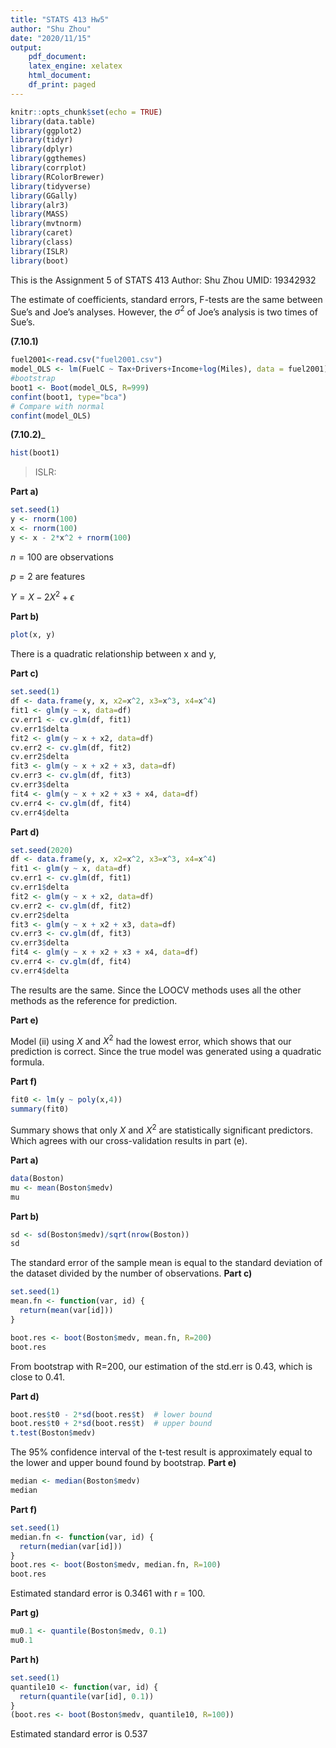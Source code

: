 ```yaml
---
title: "STATS 413 Hw5"
author: "Shu Zhou"
date: "2020/11/15"
output:  
    pdf_document:
    latex_engine: xelatex
    html_document:
    df_print: paged
---
```


```r
knitr::opts_chunk$set(echo = TRUE)
library(data.table)
library(ggplot2)
library(tidyr)
library(dplyr)
library(ggthemes)
library(corrplot)
library(RColorBrewer)
library(tidyverse)
library(GGally)
library(alr3)
library(MASS)
library(mvtnorm)
library(caret)
library(class)
library(ISLR)
library(boot)
```


This is the Assignment 5 of STATS 413
Author: Shu Zhou
UMID: 19342932


\section{Exercise 7.1}
The estimate of coefficients, standard errors, F-tests are the same between Sue's and Joe's analyses. However, the $\sigma^{2}$ of Joe's analysis is two times of Sue's.


\section{Exercise 7.10}
__(7.10.1)__
```r
fuel2001<-read.csv("fuel2001.csv")
model_OLS <- lm(FuelC ~ Tax+Drivers+Income+log(Miles), data = fuel2001)
#bootstrap
boot1 <- Boot(model_OLS, R=999)
confint(boot1, type="bca")
# Compare with normal
confint(model_OLS)
```

__(7.10.2)___
```r
hist(boot1)
```
>ISLR: 

\section{Exercise 8}
__Part a)__

```r
set.seed(1)
y <- rnorm(100) 
x <- rnorm(100)
y <- x - 2*x^2 + rnorm(100)
```
$n = 100$ are observations

$p = 2$ are features

$Y = X - 2X^2 + \epsilon$

__Part b)__

```r
plot(x, y)
```
There is a quadratic relationship between x and y,

__Part c)__

```r
set.seed(1)
df <- data.frame(y, x, x2=x^2, x3=x^3, x4=x^4)
fit1 <- glm(y ~ x, data=df)
cv.err1 <- cv.glm(df, fit1)
cv.err1$delta
fit2 <- glm(y ~ x + x2, data=df)
cv.err2 <- cv.glm(df, fit2)
cv.err2$delta
fit3 <- glm(y ~ x + x2 + x3, data=df)
cv.err3 <- cv.glm(df, fit3)
cv.err3$delta
fit4 <- glm(y ~ x + x2 + x3 + x4, data=df)
cv.err4 <- cv.glm(df, fit4)
cv.err4$delta
```

__Part d)__

```r
set.seed(2020)
df <- data.frame(y, x, x2=x^2, x3=x^3, x4=x^4)
fit1 <- glm(y ~ x, data=df)
cv.err1 <- cv.glm(df, fit1)
cv.err1$delta
fit2 <- glm(y ~ x + x2, data=df)
cv.err2 <- cv.glm(df, fit2)
cv.err2$delta
fit3 <- glm(y ~ x + x2 + x3, data=df)
cv.err3 <- cv.glm(df, fit3)
cv.err3$delta
fit4 <- glm(y ~ x + x2 + x3 + x4, data=df)
cv.err4 <- cv.glm(df, fit4)
cv.err4$delta
```
The results are the same. Since the LOOCV methods uses all the other methods as the reference for prediction.

__Part e)__

Model (ii) using $X$ and $X^2$ had the lowest error, which shows that our prediction is correct. Since the true model was generated using a quadratic formula.

__Part f)__

```r
fit0 <- lm(y ~ poly(x,4))
summary(fit0)
```

Summary shows that only $X$ and $X^2$ are statistically significant predictors. Which agrees with our cross-validation results in part (e).


\section{Exercise 9}
__Part a)__

```r
data(Boston)
mu <- mean(Boston$medv)
mu
```

__Part b)__

```r
sd <- sd(Boston$medv)/sqrt(nrow(Boston))
sd
```
The standard error of the sample mean is equal to the standard deviation of the dataset divided by the number of observations.
__Part c)__

```r
set.seed(1)
mean.fn <- function(var, id) {
  return(mean(var[id]))
}

boot.res <- boot(Boston$medv, mean.fn, R=200)
boot.res
```

From bootstrap with R=200, our estimation of the std.err is 0.43, which is close to 0.41.

__Part d)__

```r
boot.res$t0 - 2*sd(boot.res$t)  # lower bound
boot.res$t0 + 2*sd(boot.res$t)  # upper bound
t.test(Boston$medv)
```
The 95% confidence interval of the t-test result is approximately equal to the lower and upper bound found by bootstrap.
__Part e)__

```r
median <- median(Boston$medv)
median
```

__Part f)__

```r
set.seed(1)
median.fn <- function(var, id) {
  return(median(var[id]))
}
boot.res <- boot(Boston$medv, median.fn, R=100)
boot.res
```

Estimated standard error is 0.3461 with r = 100.

__Part g)__

```r
mu0.1 <- quantile(Boston$medv, 0.1)
mu0.1
```

__Part h)__

```r
set.seed(1)
quantile10 <- function(var, id) {
  return(quantile(var[id], 0.1))
}
(boot.res <- boot(Boston$medv, quantile10, R=100))
```

Estimated standard error is 0.537